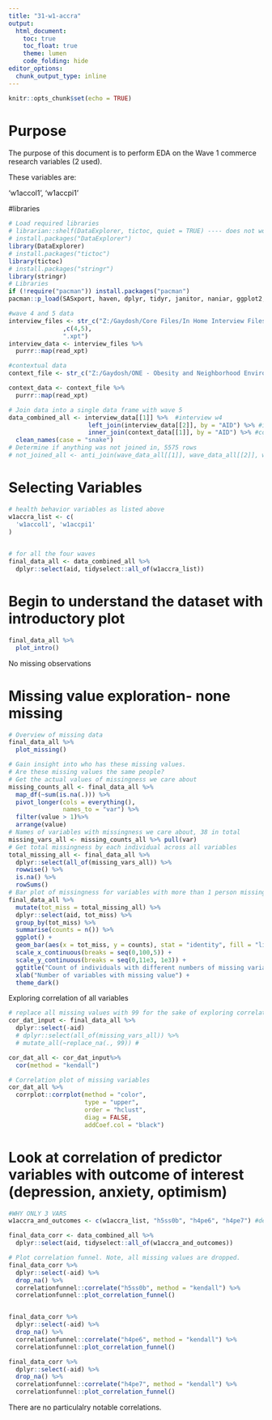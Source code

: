 ```yaml
---
title: "31-w1-accra"
output: 
  html_document:
    toc: true
    toc_float: true
    theme: lumen
    code_folding: hide
editor_options: 
  chunk_output_type: inline
---
```


```r
knitr::opts_chunk$set(echo = TRUE)
```

# Purpose

The purpose of this document is to perform EDA on the Wave 1 commerce research variables (2 used).

These variables are: \ 

'w1accol1', 'w1accpi1'


#libraries
```r
# Load required libraries
# librarian::shelf(DataExplorer, tictoc, quiet = TRUE) ---- does not work
# install.packages("DataExplorer")
library(DataExplorer)
# install.packages("tictoc")
library(tictoc)
# install.packages("stringr")
library(stringr)
# Libraries
if (!require("pacman")) install.packages("pacman")
pacman::p_load(SASxport, haven, dplyr, tidyr, janitor, naniar, ggplot2, Hmisc, purrr, scales, reshape, HH, tibble, likert, reshape2,forcats,splitstackshape,rsample,corrplot, correlationfunnel,gridExtra,graphics)
```


```r
#wave 4 and 5 data
interview_files <- str_c("Z:/Gaydosh/Core Files/In Home Interview Files/wave"
               ,c(4,5),
               ".xpt")
interview_data <- interview_files %>%
  purrr::map(read_xpt)

#contextual data
context_file <- str_c("Z:/Gaydosh/ONE - Obesity and Neighborhood Environment Files/w1_ONE/Wave I ACCRA Data/w1accra.xpt")

context_data <- context_file %>%
  purrr::map(read_xpt)
```



```r
# Join data into a single data frame with wave 5
data_combined_all <- interview_data[[1]] %>%  #interview w4
                      left_join(interview_data[[2]], by = "AID") %>% #interview w5
                      inner_join(context_data[[1]], by = "AID") %>% #contextual
  clean_names(case = "snake")
# Determine if anything was not joined in, 5575 rows
# not_joined_all <- anti_join(wave_data_all[[1]], wave_data_all[[2]], wave_data_all[[3]],wave_data_all[[4]],by = "AID")
```


# Selecting Variables

```r
# health behavior variables as listed above
w1accra_list <- c(
  'w1accol1', 'w1accpi1'
)
              

```


```r
# for all the four waves
final_data_all <- data_combined_all %>%
  dplyr::select(aid, tidyselect::all_of(w1accra_list))
```


# Begin to understand the dataset with introductory plot

```r
final_data_all %>% 
  plot_intro()
```

No missing observations



# Missing value exploration- none missing

```r
# Overview of missing data
final_data_all %>% 
  plot_missing()
```

 


```r
# Gain insight into who has these missing values. 
# Are these missing values the same people?
# Get the actual values of missingness we care about
missing_counts_all <- final_data_all %>%
  map_df(~sum(is.na(.))) %>% 
  pivot_longer(cols = everything(),
               names_to = "var") %>%
  filter(value > 1)%>%
  arrange(value)
# Names of variables with missingness we care about, 38 in total
missing_vars_all <- missing_counts_all %>% pull(var)
# Get total missingness by each individual across all variables
total_missing_all <- final_data_all %>% 
  dplyr::select(all_of(missing_vars_all)) %>% 
  rowwise() %>% 
  is.na() %>%
  rowSums()
# Bar plot of missingness for variables with more than 1 person missing
final_data_all %>% 
  mutate(tot_miss = total_missing_all) %>% 
  dplyr::select(aid, tot_miss) %>% 
  group_by(tot_miss) %>% 
  summarise(counts = n()) %>% 
  ggplot() +
  geom_bar(aes(x = tot_miss, y = counts), stat = "identity", fill = "light blue") +
  scale_x_continuous(breaks = seq(0,100,5)) +
  scale_y_continuous(breaks = seq(0,11e3, 1e3)) +
  ggtitle("Count of individuals with different numbers of missing variables") +
  xlab("Number of variables with missing value") +
  theme_dark()
```



Exploring correlation of all variables

```r
# replace all missing values with 99 for the sake of exploring correlation
cor_dat_input <- final_data_all %>%
  dplyr::select(-aid)
  # dplyr::select(all_of(missing_vars_all)) %>%
  # mutate_all(~replace_na(., 99)) #

cor_dat_all <- cor_dat_input%>%
  cor(method = "kendall")

```
```r
# Correlation plot of missing variables
cor_dat_all %>% 
  corrplot::corrplot(method = "color",
                     type = "upper",
                     order = "hclust",
                     diag = FALSE,
                     addCoef.col = "black")
```



# Look at correlation of predictor variables with outcome of interest (depression, anxiety, optimism)
```r

#WHY ONLY 3 VARS
w1accra_and_outcomes <- c(w1accra_list, "h5ss0b", "h4pe6", "h4pe7") #depression, anxiety, optimism

final_data_corr <- data_combined_all %>%
  dplyr::select(aid, tidyselect::all_of(w1accra_and_outcomes))

# Plot correlation funnel. Note, all missing values are dropped.
final_data_corr %>% 
  dplyr::select(-aid) %>% 
  drop_na() %>%
  correlationfunnel::correlate("h5ss0b", method = "kendall") %>% 
  correlationfunnel::plot_correlation_funnel()


final_data_corr %>% 
  dplyr::select(-aid) %>% 
  drop_na() %>%
  correlationfunnel::correlate("h4pe6", method = "kendall") %>% 
  correlationfunnel::plot_correlation_funnel()

final_data_corr %>% 
  dplyr::select(-aid) %>% 
  drop_na() %>%
  correlationfunnel::correlate("h4pe7", method = "kendall") %>% 
  correlationfunnel::plot_correlation_funnel()

```


There are no particulalry notable correlations.



<br><br><br><br><br><br>